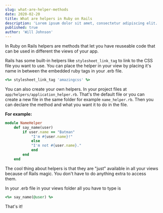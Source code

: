 ```yaml
---
slug: what-are-helper-methods
date: 2020-02-20
title: What are helpers in Ruby on Rails
description: 'Lorem ipsum dolor sit amet, consectetur adipiscing elit. Sed molestie leo ut sodales porta. Vivamus pharetra risus ac fermentum faucibus. Nam in sodales ex.'
published: true
author: 'Will Johnson'
---
```


In Ruby on Rails helpers are methods that let you have reuseable code that can be used in different the views of your app.

Rails has some built-in helpers like `stylesheet_link_tag` to link to the CSS file you want to use. You can place the helper in your view by placing it's name in between the embedded ruby tags in your .erb file.

```ruby
<%= stylesheet_link_tag 'amazingcss' %>
```

You can also create your own helpers. In your project files at `app/helpers/application_helper.rb`. That's the default file or you can create a new file in the same folder for example `name_helper.rb`. Then you can declare the method and what you want it to do in the file.


**For example:**

```ruby
module NameHelper
    def say_name(user)
        if user.name == "Batman"
            "I'm #{user.name}!"
            else
            "I'm not #{user.name}."
            end
        end
    end
```

The cool thing about helpers is that they are "just" available in all your views because of Rails magic. You don't have to do anything extra to access them.

In your .erb file in your views folder all you have to type is

```ruby
<%= say_name(@user) %>
```

That's it!